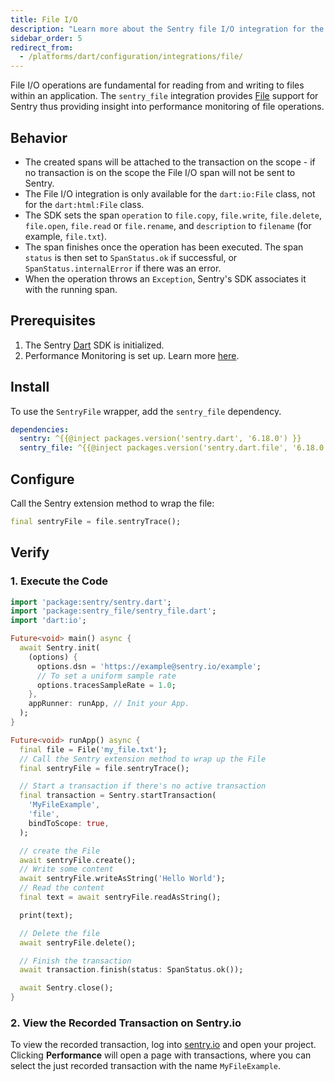 ```yaml
---
title: File I/O
description: "Learn more about the Sentry file I/O integration for the Dart SDK."
sidebar_order: 5
redirect_from:
  - /platforms/dart/configuration/integrations/file/
---
```


File I/O operations are fundamental for reading from and writing to files within an application.
The `sentry_file` integration provides [File](https://api.dart.dev/stable/2.18.5/dart-io/File-class.html) support for Sentry thus providing insight into performance monitoring of file operations.

## Behavior

- The created spans will be attached to the transaction on the scope - if no transaction is on the scope the File I/O span will not be sent to Sentry.
- The File I/O integration is only available for the `dart:io:File` class, not for the `dart:html:File` class.
- The SDK sets the span `operation` to `file.copy`, `file.write`, `file.delete`, `file.open`, `file.read` or `file.rename`, and `description` to `filename` (for example, `file.txt`).
- The span finishes once the operation has been executed. The span `status` is then set to `SpanStatus.ok` if successful, or `SpanStatus.internalError` if there was an error.
- When the operation throws an `Exception`, Sentry's SDK associates it with the running span.

## Prerequisites

1. The Sentry [Dart](/platforms/dart/#configure) SDK is initialized.
2. Performance Monitoring is set up. Learn more [here](/platforms/dart/performance/).

## Install

To use the `SentryFile` wrapper, add the `sentry_file` dependency.

```yml {filename:pubspec.yaml}
dependencies:
  sentry: ^{{@inject packages.version('sentry.dart', '6.18.0') }}
  sentry_file: ^{{@inject packages.version('sentry.dart.file', '6.18.0') }}
```

## Configure

Call the Sentry extension method to wrap the file:

```dart
final sentryFile = file.sentryTrace();
```

## Verify

### 1. Execute the Code

```dart
import 'package:sentry/sentry.dart';
import 'package:sentry_file/sentry_file.dart';
import 'dart:io';

Future<void> main() async {
  await Sentry.init(
    (options) {
      options.dsn = 'https://example@sentry.io/example';
      // To set a uniform sample rate
      options.tracesSampleRate = 1.0;
    },
    appRunner: runApp, // Init your App.
  );
}

Future<void> runApp() async {
  final file = File('my_file.txt');
  // Call the Sentry extension method to wrap up the File
  final sentryFile = file.sentryTrace();

  // Start a transaction if there's no active transaction
  final transaction = Sentry.startTransaction(
    'MyFileExample',
    'file',
    bindToScope: true,
  );

  // create the File
  await sentryFile.create();
  // Write some content
  await sentryFile.writeAsString('Hello World');
  // Read the content
  final text = await sentryFile.readAsString();

  print(text);

  // Delete the file
  await sentryFile.delete();

  // Finish the transaction
  await transaction.finish(status: SpanStatus.ok());

  await Sentry.close();
}
```

### 2. View the Recorded Transaction on Sentry.io

To view the recorded transaction, log into [sentry.io](https://sentry.io) and open your project.
Clicking **Performance** will open a page with transactions, where you can select the just recorded transaction with the name `MyFileExample`.
